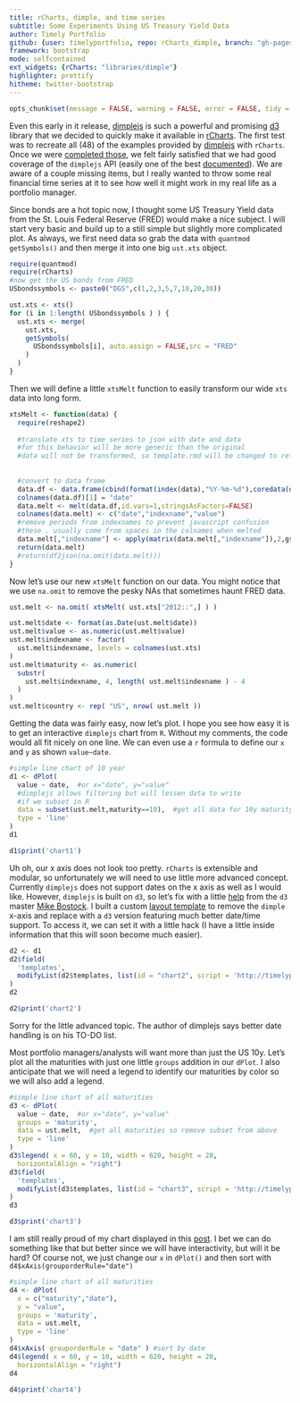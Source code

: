 ```yaml
---
title: rCharts, dimple, and time series
subtitle: Some Experiments Using US Treasury Yield Data
author: Timely Portfolio
github: {user: timelyportfolio, repo: rCharts_dimple, branch: "gh-pages"}
framework: bootstrap
mode: selfcontained
ext_widgets: {rCharts: "libraries/dimple"}
highlighter: prettify
hitheme: twitter-bootstrap
---
```


<style>
/*
path.line {
  fill: none;
  stroke: #666;
  stroke-width: 1.5px;
}
*/
.axis {
  shape-rendering: crispEdges;
}

.axis text {
  font: 10px sans-serif;
  margin: 0;
}

.x.axis line {
  stroke: #000;
}

.x.axis path {
  display: none;
}
</style>

```r
opts_chunk$set(message = FALSE, warning = FALSE, error = FALSE, tidy = FALSE, cache = FALSE,results = 'asis' )
```

Even this early in it release, [dimplejs](http://dimplejs.org) is such a powerful and promising [d3](http://d3js.org) library that we decided to quickly make it available in [rCharts](http://rcharts.io/site).  The first test was to recreate all (48) of the examples provided by [dimplejs](http://dimplejs.org/examples_index.html) with `rCharts`.  Once we were [completed those](http://timelyportfolio.github.io/rCharts_dimple/gallery/), we felt fairly satisfied that we had good coverage of the `dimplejs` API (easily one of the best [documented](https://github.com/PMSI-AlignAlytics/dimple/wiki)).  We are aware of a couple missing items, but I really wanted to throw some real financial time series at it to see how well it might work in my real life as a portfolio manager.

Since bonds are a hot topic now, I thought some US Treasury Yield data from the St. Louis Federal Reserve (FRED) would make a nice subject.  I will start very basic and build up to a still simple but slightly more complicated plot.  As always, we first need data so grab the data with `quantmod` `getSymbols()` and then merge it into one big `ust.xts` object.

```r
require(quantmod)
require(rCharts)
#now get the US bonds from FRED
USbondssymbols <- paste0("DGS",c(1,2,3,5,7,10,20,30))

ust.xts <- xts()
for (i in 1:length( USbondssymbols ) ) {
  ust.xts <- merge( 
    ust.xts,
    getSymbols( 
      USbondssymbols[i], auto.assign = FALSE,src = "FRED"
    )
  )
}
```

Then we will define a little `xtsMelt` function to easily transform our wide `xts` data into long form.

```r
xtsMelt <- function(data) {
  require(reshape2)
  
  #translate xts to time series to json with date and data
  #for this behavior will be more generic than the original
  #data will not be transformed, so template.rmd will be changed to reflect
  
  
  #convert to data frame
  data.df <- data.frame(cbind(format(index(data),"%Y-%m-%d"),coredata(data)))
  colnames(data.df)[1] = "date"
  data.melt <- melt(data.df,id.vars=1,stringsAsFactors=FALSE)
  colnames(data.melt) <- c("date","indexname","value")
  #remove periods from indexnames to prevent javascript confusion
  #these . usually come from spaces in the colnames when melted
  data.melt[,"indexname"] <- apply(matrix(data.melt[,"indexname"]),2,gsub,pattern="[.]",replacement="")
  return(data.melt)
  #return(df2json(na.omit(data.melt)))
}
```

Now let's use our new `xtsMelt` function on our data.  You might notice that we use `na.omit` to remove the pesky NAs that sometimes haunt FRED data.

```r
ust.melt <- na.omit( xtsMelt( ust.xts["2012::",] ) )

ust.melt$date <- format(as.Date(ust.melt$date))
ust.melt$value <- as.numeric(ust.melt$value)
ust.melt$indexname <- factor(
  ust.melt$indexname, levels = colnames(ust.xts)
)
ust.melt$maturity <- as.numeric(
  substr(
    ust.melt$indexname, 4, length( ust.melt$indexname ) - 4
  )
)
ust.melt$country <- rep( "US", nrow( ust.melt ))
```

Getting the data was fairly easy, now let's plot.  I hope you see how easy it is to get an interactive `dimplejs` chart from `R`.  Without my comments, the code would all fit nicely on one line.  We can even use a `r` formula to define our `x` and `y` as shown `value~date`.

```r
#simple line chart of 10 year
d1 <- dPlot(
  value ~ date,  #or x="date", y="value"
  #dimplejs allows filtering but will lessen data to write
  #if we subset in R
  data = subset(ust.melt,maturity==10),  #get all data for 10y maturity
  type = 'line'
)
d1
```
<div id ="chart1"></div>
```r
d1$print('chart1')
```

Uh oh, our x axis does not look too pretty.  `rCharts` is extensible and modular, so unfortunately we will need to use little more advanced concept.  Currently `dimplejs` does not support dates on the x axis as well as I would like.  However, `dimplejs` is built on `d3`, so let's fix with a little [help](http://bl.ocks.org/mbostock/1166403) from the `d3` master [Mike Bostock](http://bost.ocks.org/mike/).  I built a custom [layout template](http://timelyportfolio.github.io/rCharts_dimple/assets/chart_d3dateaxis.html) to remove the `dimple` x-axis and replace with a `d3` version featuring much better date/time support.  To access it, we can set it with a little hack (I have a little inside information that this will soon become much easier).

```r
d2 <- d1
d2$field(
  'templates',
  modifyList(d2$templates, list(id = "chart2", script = 'http://timelyportfolio.github.io/rCharts_dimple/assets/chart_d3dateaxis.html') )
)
d2
```
<div id = "chart2"></div>
```r
d2$print('chart2')
```

Sorry for the little advanced topic.  The author of dimplejs says better date handling is on his TO-DO list.

Most portfolio managers/analysts will want more than just the US 10y.  Let's plot all the maturities with just one little `groups` addition in our `dPlot`.  I also anticipate that we will need a legend to identify our maturities by color so we will also add a legend.

```r
#simple line chart of all maturities
d3 <- dPlot(
  value ~ date,  #or x="date", y="value"
  groups = 'maturity',
  data = ust.melt,  #get all maturities so remove subset from above
  type = 'line'
)
d3$legend( x = 60, y = 10, width = 620, height = 20,
  horizontalAlign = "right")
d3$field(
  'templates',
  modifyList(d3$templates, list(id = "chart3", script = 'http://timelyportfolio.github.io/rCharts_dimple/assets/chart_d3dateaxis.html') )
)
d3
```
<div id ="chart3"></div>
```r
d3$print('chart3')
```

I am still really proud of my chart displayed in this [post](http://timelyportfolio.blogspot.com/2013/05/even-more-jgb-yield-charts-with-r.html).  I bet we can do something like that but better since we will have interactivity, but will it be hard?  Of course not, we just change our `x` in `dPlot()` and then sort with `d4$xAxis(grouporderRule="date")`


```r
#simple line chart of all maturities
d4 <- dPlot(
  x = c("maturity","date"),
  y = "value",
  groups = 'maturity',
  data = ust.melt,
  type = 'line'
)
d4$xAxis( grouporderRule = "date" ) #sort by date
d4$legend( x = 60, y = 10, width = 620, height = 20,
  horizontalAlign = "right")
d4
```
<div id ="chart4"></div>
```r
d4$print('chart4')
```